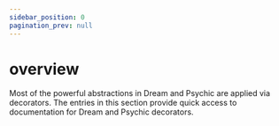 ```yaml
---
sidebar_position: 0
pagination_prev: null
---
```



# overview

Most of the powerful abstractions in Dream and Psychic are applied via decorators. The entries in this section provide quick access to documentation for Dream and Psychic decorators.
